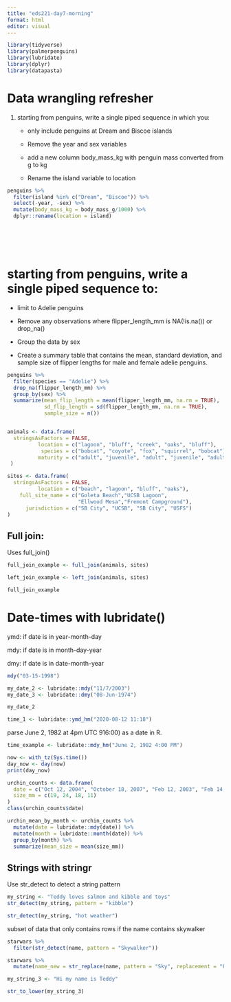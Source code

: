 ```yaml
---
title: "eds221-day7-morning"
format: html
editor: visual
---
```


```r
library(tidyverse)
library(palmerpenguins)
library(lubridate)
library(dplyr)
library(datapasta)
```

# Data wrangling refresher

1.  starting from penguins, write a single piped sequence in which you:
    -   only include penguins at Dream and Biscoe islands

    -   Remove the year and sex variables

    -   add a new column body_mass_kg with penguin mass converted from g to kg

    -   Rename the island variable to location

```r
penguins %>%
  filter(island %in% c("Dream", "Biscoe")) %>% 
  select(-year, -sex) %>% 
  mutate(body_mass_kg = body_mass_g/1000) %>% 
  dplyr::rename(location = island)
  






```

# starting from penguins, write a single piped sequence to:

-   limit to Adelie penguins

-   Remove any observations where flipper_length_mm is NA(!is.na()) or drop_na()

-   Group the data by sex

-   Create a summary table that contains the mean, standard deviation, and sample size of flipper lengths for male and female adelie penguins.

```r

penguins %>%  
  filter(species == "Adelie") %>% 
  drop_na(flipper_length_mm) %>% 
  group_by(sex) %>%
  summarize(mean_flip_length = mean(flipper_length_mm, na.rm = TRUE),
            sd_flip_length = sd(flipper_length_mm, na.rm = TRUE), 
            sample_size = n())



```

```r
animals <- data.frame(
  stringsAsFactors = FALSE,
          location = c("lagoon", "bluff", "creek", "oaks", "bluff"),
           species = c("bobcat", "coyote", "fox", "squirrel", "bobcat"),
          maturity = c("adult", "juvenile", "adult", "juvenile", "adult")
 )
```

```r
sites <- data.frame(
  stringsAsFactors = FALSE,
          location = c("beach", "lagoon", "bluff", "oaks"),
    full_site_name = c("Goleta Beach","UCSB Lagoon",
                       "Ellwood Mesa","Fremont Campground"),
      jurisdiction = c("SB City", "UCSB", "SB City", "USFS")
)
```

## Full join: 

Uses full_join()

```r
full_join_example <- full_join(animals, sites)
```

```r
left_join_example <- left_join(animals, sites)
```

```r
full_join_example
```

# Date-times with lubridate() 

ymd: if date is in year-month-day

mdy: if date is in month-day-year

dmy: if date is in date-month-year

```r
mdy("03-15-1998")
```

```r

my_date_2 <- lubridate::mdy("11/7/2003")
my_date_3 <- lubridate::dmy("08-Jun-1974")

my_date_2
```

```r
time_1 <- lubridate::ymd_hm("2020-08-12 11:18")
```

parse June 2, 1982 at 4pm UTC 916:00) as a date in R.

```r
time_example <- lubridate::mdy_hm("June 2, 1982 4:00 PM")
```

```r
now <- with_tz(Sys.time())
day_now <- day(now)
print(day_now)
```

```r
urchin_counts <- data.frame(
  date = c("Oct 12, 2004", "October 18, 2007", "Feb 12, 2003", "Feb 14, 2008"), species = c("purple", "red", "red", "red"), 
  size_mm = c(19, 24, 18, 11)
)
class(urchin_counts$date)
```

```r
urchin_mean_by_month <- urchin_counts %>% 
  mutate(date = lubridate::mdy(date)) %>% 
  mutate(month = lubridate::month(date)) %>% 
  group_by(month) %>% 
  summarize(mean_size = mean(size_mm))
```

## Strings with stringr 

Use str_detect to detect a string pattern

```r
my_string <- "Teddy loves salmon and kibble and toys"
str_detect(my_string, pattern = "kibble")
```

```r
str_detect(my_string, "hot weather")
```

subset of data that only contains rows if the name contains skywalker

```r
starwars %>% 
  filter(str_detect(name, pattern = "Skywalker"))
```

```r
starwars %>% 
  mutate(name_new = str_replace(name, pattern = "Sky", replacement = "Fire"))
```

```r
my_string_3 <- "Hi my name is Teddy"

```

```r
str_to_lower(my_string_3)
```
